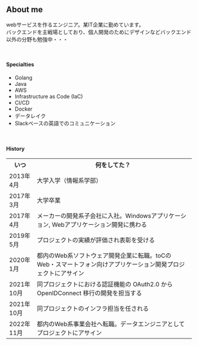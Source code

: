 ##  About me

webサービスを作るエンジニア。某IT企業に勤めています。<br />
バックエンドを主戦場としており、個人開発のためにデザインなどバックエンド以外の分野も勉強中・・・<br />

<br />

#### Specialties
- Golang
- Java
- AWS
- Infrastructure as Code (IaC)
- CI/CD
- Docker
- データレイク
- Slackベースの英語でのコミュニケーション

<br />

#### History
<table style="width: auto;">
  <tr>
    <th style="text-align:center" width="15%">いつ</th>
    <th style="text-align:center" width="85%">何をしてた？</th>
  </tr>
  <tr>
    <td>2013年 4月</td>
    <td>大学入学（情報系学部）</td>
  </tr>
  <tr>
    <td>2017年 3月</td>
    <td>大学卒業</td>
  </tr>
  <tr>
    <td>2017年 4月</td>
    <td>メーカーの開発系子会社に入社。Windowsアプリケーション, Webアプリケーション開発に携わる</td>
  </tr>
  <tr>
    <td>2019年 5月</td>
    <td>プロジェクトの実績が評価され表彰を受ける</td>
  </tr>
  <tr>
    <td>2020年 1月</td>
    <td>都内のWeb系ソフトウェア開発企業に転職。toCのWeb・スマートフォン向けアプリケーション開発プロジェクトにアサイン</td>
  </tr>
  <tr>
    <td>2021年 10月</td>
    <td>同プロジェクトにおける認証機能の OAuth2.0 から OpenIDConnect 移行の開発を担当する</td>
  </tr>
  <tr>
    <td>2021年 10月</td>
    <td>同プロジェクトのインフラ担当を任される</td>
  </tr>
  <tr>
    <td>2022年 11月</td>
    <td>都内のWeb系事業会社へ転職。データエンジニアとしてプロジェクトにアサイン</td>
  </tr>
</table>